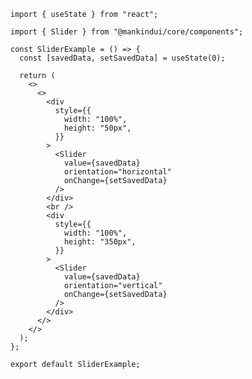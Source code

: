 ```tsx
import { useState } from "react";

import { Slider } from "@mankindui/core/components";

const SliderExample = () => {
  const [savedData, setSavedData] = useState(0);

  return (
    <>
      <>
        <div
          style={{
            width: "100%",
            height: "50px",
          }}
        >
          <Slider
            value={savedData}
            orientation="horizontal"
            onChange={setSavedData}
          />
        </div>
        <br />
        <div
          style={{
            width: "100%",
            height: "350px",
          }}
        >
          <Slider
            value={savedData}
            orientation="vertical"
            onChange={setSavedData}
          />
        </div>
      </>
    </>
  );
};

export default SliderExample;
```
